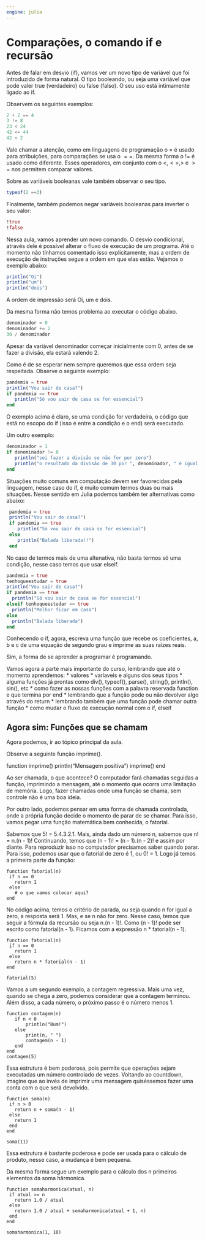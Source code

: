 ```yaml
---
engine: julia
---
```


# Comparações, o comando if e recursão

Antes de falar em desvio (if), vamos ver um novo tipo de variável que foi introduzido
de forma natural. O tipo booleando, ou seja uma variável que pode valer true
(verdadeiro) ou false (falso). O seu uso está intimamente ligado ao if.

Observem os seguintes exemplos:

``` julia
2 + 2 == 4
3 != 8
23 < 24
42 <= 44
42 < 2
```

Vale chamar a atenção, como em linguagens de programação o = é usado para
atribuições, para comparações se usa o $==$. Da mesma forma o != é usado como
diferente. Esses operadores, em conjunto com o $<, <=, >$ e $>=$ nos permitem
comparar valores.

Sobre as variáveis booleanas vale também observar o seu tipo.

``` julia
typeof(2 ==3)
```


Finalmente, também podemos negar variáveis booleanas para inverter o seu valor:


``` julia
!true
!false
```




Nessa aula, vamos aprender um novo comando.
O desvio condicional, através dele é possível alterar o fluxo de execução de um programa. Até o
momento não tínhamos comentado isso explicitamente, mas a ordem de execução de instruções segue
a ordem em que elas estão. Vejamos o exemplo abaixo:


``` julia
println("Oi")
println("um")
println("dois")
```


A ordem de impressão será Oi, um e dois.

Da mesma forma não temos problema ao executar o código abaixo.


``` julia
denominador = 0
denominador += 2
30 / denominador
```


Apesar da variável denominador começar inicialmente com 0, antes de se fazer a
divisão, ela estará valendo 2.

Como é de se esperar nem sempre queremos que essa ordem seja respeitada. Observe
o seguinte exemplo:



``` julia
pandemia = true
println("Vou sair de casa?")
if pandemia == true
   println("Só vou sair de casa se for essencial")
end
```



 O exemplo acima é claro, se uma condição for verdadeira, o código que
 está no escopo do if (isso é entre a condição e o end) será executado.

 Um outro exemplo:


``` julia
denominador = 1
if denominador != 0
   println("sei fazer a divisão se não for por zero")
   println("o resultado da divisão de 30 por ", denominador, " é igual a ", 30/denominador)
end
```



 Situações muito comuns em computação devem ser favorecidas pela linguagem, nesse
caso do if, é muito comum termos duas ou mais situações. Nesse sentido em Julia podemos
também ter alternativas como abaixo:


``` julia
 pandemia = true
 println("Vou sair de casa?")
 if pandemia == true
    println("Só vou sair de casa se for essencial")
 else
    println("Balada liberada!!")
 end
 ```



No caso de termos mais de uma altenativa, não basta termos só uma condição,
nesse caso temos que usar elseif.

 ``` julia
pandemia = true
tenhoqueestudar = true
println("Vou sair de casa?")
if pandemia == true
   println("Só vou sair de casa se for essencial")
elseif tenhoqueestudar == true
   println("Melhor ficar em casa")
else
   println("Balada liberada")
end
 ```



 Conhecendo o if, agora, escreva uma função que recebe os coeficientes, a, b e c de uma
equação de segundo grau e imprime as suas raízes reais.

 Sim, a forma de se aprender a programar é programando.



 Vamos agora a parte mais importante do curso, lembrando que até o momento aprendemos:
*  valores
*  varíaveis e alguns dos seus tipos
*  alguma funções já prontas como div(), typeof(), parse(), string(), println(), sin(), etc
*  como fazer as nossas funções com a palavra reservada function e que termina por end
*  lembrando que a função pode ou não devolver algo através do return
*  lembrando também que uma função pode chamar outra função
*  como mudar o fluxo de execução normal com o if, elseif






## Agora sim: Funções que se chamam

Agora podemos, ir ao tópico principal da aula.

Observe a seguinte função imprime().


function imprime()
    println("Mensagem positiva")
    imprime()
end


Ao ser chamada, o que acontece? O computador fará chamadas seguidas a função, imprimindo
a mensagem, até o momento que ocorra uma limitação de memória. Logo, fazer chamadas onde
uma função se chama, sem controle não é uma boa ideia.

Por outro lado, podemos pensar em uma forma de chamada controlada, onde a
própria função decide o momento de parar de se chamar. Para isso, vamos pegar uma
função matemática bem conhecida, o fatorial.

Sabemos que 5! = 5.4.3.2.1. Mais, ainda dado um número n, sabemos que n! = n.(n - 1)!
Continuando, temos que (n - 1)! = (n - 1).(n - 2)! e assim por diante. Para reproduzir
isso no computador precisamos saber quando parar. Para isso, podemos usar que o fatorial de
zero é 1, ou 0! = 1. Logo já temos a primeira parte da função:

 ```
function fatorial(n)
  if n == 0
    return 1
  else
    # o que vamos colocar aqui?
end
 ```


No código acima, temos o critério de parada, ou seja quando n for igual a zero,
a resposta será 1. Mas, e se n não for zero. Nesse caso, temos que seguir a fórmula
da recursão ou seja n.(n - 1)!. Como (n - 1)! pode ser escrito como fatorial(n - 1).
Ficamos com a expressão n * fatorial(n - 1).


 ```
function fatorial(n)
  if n == 0
    return 1
  else
    return n * fatorial(n - 1)
end

fatorial(5)
 ```


Vamos a um segundo exemplo, a contagem regressiva. Mais uma vez, quando se chega a
zero, podemos considerar que a contagem terminou. Além disso, a cada número, o próximo
passo é o número menos 1.


 ```
function contagem(n)
    if n < 0
        println("Bum!")
    else
        print(n, " ")
        contagem(n - 1)
    end
end
contagem(5)
 ```


Essa estrutura é bem poderosa, pois permite que operações sejam executadas um
número controlado de vezes.  Voltando ao countdown, imagine que ao invés de
imprimir uma mensagem quiséssemos fazer uma conta com o que será devolvido.


 ```
function soma(n)
  if n > 0
    return n + soma(n - 1)
  else
    return 1
  end
end

soma(11)
 ```


 Essa estrutura é bastante poderosa e pode ser usada para o cálculo de produto, nesse
caso, a mudança é bem pequena.

Da mesma forma segue um exemplo para o cálculo dos n primeiros elementos da soma
hârmonica.


 ```
function somaharmonica(atual, n)
  if atual >= n
    return 1.0 / atual
  else
    return 1.0 / atual + somaharmonica(atual + 1, n)
  end
end

somaharmonica(1, 10)
 ```
